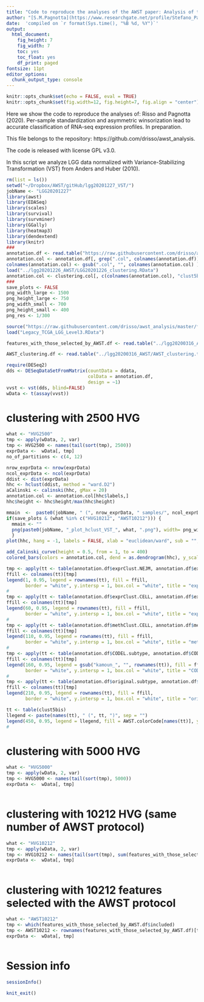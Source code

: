 ```yaml
---
title: "Code to reproduce the analyses of the AWST paper: Analysis of the LGG data<br/> Figure 17 and 18."
author: "[S.M.Pagnotta](https://www.researchgate.net/profile/Stefano_Pagnotta) - Dept. of Science and Technology, Universita' degli Studi del Sannio (Benevento, Italy)</br> [D.Risso](https://www.researchgate.net/profile/Davide_Risso) - Dept. of Statistical Sciences, Universita' degli Studi di Padova (Padova, Italy)"
date:  'compiled on `r format(Sys.time(), "%B %d, %Y")`'
output: 
  html_document: 
    fig_height: 7
    fig_width: 7
    toc: yes
    toc_float: yes
    df_print: paged
fontsize: 11pt
editor_options: 
  chunk_output_type: console
---
```


```r
knitr::opts_chunk$set(echo = FALSE, eval = TRUE)
knitr::opts_chunk$set(fig.width=12, fig.height=7, fig.align = "center") 
```

Here we show the code to reproduce the analyses of: Risso and Pagnotta (2020). Per-sample standardization and asymmetric winsorization lead to accurate classification of RNA-seq expression profiles. In preparation.

This file belongs to the repository: https://github.com/drisso/awst_analysis.

The code is released with license GPL v3.0.

In this script we analyze LGG data normalized with Variance-Stabilizing Transformation (VST) from Anders and Huber (2010).


```r
rm(list = ls()) 
setwd("~/Dropbox/AWST/gitHub/lgg20201227_VST/")
jobName <- "LGG20201227"
library(awst)
library(EDASeq)
library(scales)
library(survival)
library(survminer)
library(GGally)
library(heatmap3)
library(dendextend)
library(knitr)
###
annotation.df <- read.table("https://raw.githubusercontent.com/drisso/awst_analysis/master/LowerGradeGliomaExperiment/LGG_annotation.tsv", sep = "\t", row.names = 1) 
annotation.col <- annotation.df[, grep(".col", colnames(annotation.df))]
colnames(annotation.col) <- gsub(".col", "", colnames(annotation.col) )
load("../lgg20201226_AWST/LGG20201226_clustering.RData")
annotation.col <- clustering.col[, c(colnames(annotation.col), "clust5bis")]
###
save_plots <- FALSE
png_width_large <- 1500
png_height_large <- 750
png_width_small <- 700
png_height_small <- 400
png_res <- 1/300

source("https://raw.githubusercontent.com/drisso/awst_analysis/master/functions.R") #20200316
load("Legacy_TCGA_LGG_Level3.RData")  

features_with_those_selected_by_AWST.df <- read.table("../lgg20200316_AWST/features_with_those_selected.tsv", header = TRUE, row.names = 4)

AWST_clustering.df <- read.table("../lgg20200316_AWST/AWST_clustering.tsv", header = TRUE, row.names = 2)
```


```r
require(DESeq2)
dds <- DESeqDataSetFromMatrix(countData = ddata, 
                              colData = annotation.df, 
                              design = ~1)
vvst <- vst(dds, blind=FALSE)
wData <- t(assay(vvst))
```

\newpage
# clustering with 2500 HVG
```r
what <- "HVG2500"
tmp <- apply(wData, 2, var)
tmp <- HVG2500 <- names(tail(sort(tmp), 2500))
exprData <-  wData[, tmp]
no_of_partitions <- c(4, 12)
```
```r
nrow_exprData <- nrow(exprData)
ncol_exprData <- ncol(exprData)
ddist <- dist(exprData)
hhc <- hclust(ddist, method = "ward.D2")
aCalinski <- calinski(hhc, gMax = 20)
annotation.col <- annotation.col[hhc$labels,]
hhc$height <- hhc$height/max(hhc$height)

mmain  <-  paste0(jobName, " (", nrow_exprData, " samples/", ncol_exprData, " genes)")
if(save_plots & (what %in% c("HVG10212", "AWST10212"))) {
  mmain <- ""
  png(paste0(jobName, "_plot_hclust_VST_", what, ".png"), width= png_width_large, height= png_height_large, res = png_res)
  }
plot(hhc, hang = -1, labels = FALSE, xlab = "euclidean/ward", sub = "", main = mmain)

add_Calinski_curve(height = 0.5, from = 1, to = 400)
colored_bars(colors = annotation.col, dend = as.dendrogram(hhc), y_scale = -0.12, y_shift = -0.135)

tmp <- apply(tt <- table(annotation.df$exprClust.NEJM, annotation.df$exprClust.NEJM.col), 1, which.max)
ffill <- colnames(tt)[tmp]
legend(1, 0.95, legend = rownames(tt), fill = ffill, 
       border = "white", y.intersp = 1, box.col = "white", title = "exprClust/NEJM", title.adj = 0)
#
tmp <- apply(tt <- table(annotation.df$exprClust.CELL, annotation.df$exprClust.CELL.col), 1, which.max)
ffill <- colnames(tt)[tmp]
legend(60, 0.95, legend = rownames(tt), fill = ffill, 
       border = "white", y.intersp = 1, box.col = "white", title = "exprClust/CELL", title.adj = 0)
#
tmp <- apply(tt <- table(annotation.df$methClust.CELL, annotation.df$methClust.CELL.col), 1, which.max)
ffill <- colnames(tt)[tmp]
legend(110, 0.95, legend = rownames(tt), fill = ffill, 
       border = "white", y.intersp = 1, box.col = "white", title = "methClust/CELL", title.adj = 0)
#
tmp <- apply(tt <- table(annotation.df$CODEL.subtype, annotation.df$CODEL.subtype.col), 1, which.max)
ffill <- colnames(tt)[tmp]
legend(160, 0.95, legend = gsub("kamoun_", "", rownames(tt)), fill = ffill, 
       border = "white", y.intersp = 1, box.col = "white", title = "CODEL subtype", title.adj = 0)
#
tmp <- apply(tt <- table(annotation.df$original.subtype, annotation.df$original.subtype.col), 1, which.max)
ffill <- colnames(tt)[tmp]
legend(210, 0.95, legend = rownames(tt), fill = ffill, 
       border = "white", y.intersp = 1, box.col = "white", title = "original subtype", title.adj = 0)

tt <- table(clust5bis)
llegend <- paste(names(tt), " (", tt, ")", sep = "")
legend(450, 0.95, legend = llegend, fill = AWST.colorCode[names(tt)], y.intersp = 1, box.col = "white", border = "white", title = "clust5bis", title.adj = 0)
#
```

\newpage
# clustering with 5000 HVG
```r
what <- "HVG5000"
tmp <- apply(wData, 2, var)
tmp <- HVG5000 <- names(tail(sort(tmp), 5000))
exprData <-  wData[, tmp]
```
```r
```

\newpage
# clustering with 10212 HVG (same number of AWST protocol)
```r
what <- "HVG10212"
tmp <- apply(wData, 2, var)
tmp <- HVG10212 <- names(tail(sort(tmp), sum(features_with_those_selected_by_AWST.df$included)))
exprData <-  wData[, tmp]
```
```r
```

\newpage
# clustering with 10212 features selected with the AWST protocol
```r
what <- "AWST10212"
tmp <- which(features_with_those_selected_by_AWST.df$included)
tmp <- AWST10212 <- rownames(features_with_those_selected_by_AWST.df)[tmp]
exprData <-  wData[, tmp]
```
```r
```
\newpage

# Session info

```r
sessionInfo()
```


```r
knit_exit()
```

